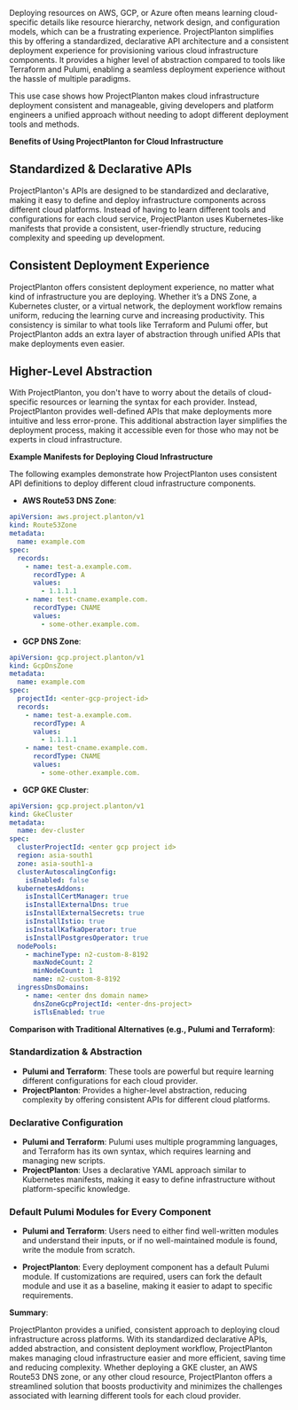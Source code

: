 Deploying resources on AWS, GCP, or Azure often means learning cloud-specific details like resource hierarchy, network design, and configuration models, which can be a frustrating experience. ProjectPlanton simplifies this by offering a standardized, declarative API architecture and a consistent deployment experience for provisioning various cloud infrastructure components. It provides a higher level of abstraction compared to tools like Terraform and Pulumi, enabling a seamless deployment experience without the hassle of multiple paradigms.

This use case shows how ProjectPlanton makes cloud infrastructure deployment consistent and manageable, giving developers and platform engineers a unified approach without needing to adopt different deployment tools and methods.

**Benefits of Using ProjectPlanton for Cloud Infrastructure**

## Standardized & Declarative APIs

ProjectPlanton's APIs are designed to be standardized and declarative, making it easy to define and deploy infrastructure components across different cloud platforms. Instead of having to learn different tools and configurations for each cloud service, ProjectPlanton uses Kubernetes-like manifests that provide a consistent, user-friendly structure, reducing complexity and speeding up development.

## Consistent Deployment Experience

ProjectPlanton offers consistent deployment experience, no matter what kind of infrastructure you are deploying. Whether it’s a DNS Zone, a Kubernetes cluster, or a virtual network, the deployment workflow remains uniform, reducing the learning curve and increasing productivity. This consistency is similar to what tools like Terraform and Pulumi offer, but ProjectPlanton adds an extra layer of abstraction through unified APIs that make deployments even easier.

## Higher-Level Abstraction

With ProjectPlanton, you don't have to worry about the details of cloud-specific resources or learning the syntax for each provider. Instead, ProjectPlanton provides well-defined APIs that make deployments more intuitive and less error-prone. This additional abstraction layer simplifies the deployment process, making it accessible even for those who may not be experts in cloud infrastructure.

**Example Manifests for Deploying Cloud Infrastructure**

The following examples demonstrate how ProjectPlanton uses consistent API definitions to deploy different cloud infrastructure components.

- **AWS Route53 DNS Zone**:

```yaml
apiVersion: aws.project.planton/v1
kind: Route53Zone
metadata:
  name: example.com
spec:
  records:
    - name: test-a.example.com.
      recordType: A
      values:
        - 1.1.1.1
    - name: test-cname.example.com.
      recordType: CNAME
      values:
        - some-other.example.com.
  ```

- **GCP DNS Zone**:

```yaml
apiVersion: gcp.project.planton/v1
kind: GcpDnsZone
metadata:
  name: example.com
spec:
  projectId: <enter-gcp-project-id>
  records:
    - name: test-a.example.com.
      recordType: A
      values:
        - 1.1.1.1
    - name: test-cname.example.com.
      recordType: CNAME
      values:
        - some-other.example.com.
  ```

- **GCP GKE Cluster**:

```yaml
apiVersion: gcp.project.planton/v1
kind: GkeCluster
metadata:
  name: dev-cluster
spec:
  clusterProjectId: <enter gcp project id>
  region: asia-south1
  zone: asia-south1-a
  clusterAutoscalingConfig:
    isEnabled: false
  kubernetesAddons:
    isInstallCertManager: true
    isInstallExternalDns: true
    isInstallExternalSecrets: true
    isInstallIstio: true
    isInstallKafkaOperator: true
    isInstallPostgresOperator: true
  nodePools:
    - machineType: n2-custom-8-8192
      maxNodeCount: 2
      minNodeCount: 1
      name: n2-custom-8-8192
  ingressDnsDomains:
    - name: <enter dns domain name>
      dnsZoneGcpProjectId: <enter-dns-project>
      isTlsEnabled: true
  ```

**Comparison with Traditional Alternatives (e.g., Pulumi and Terraform)**:

### Standardization & Abstraction

- **Pulumi and Terraform**: These tools are powerful but require learning different configurations for each cloud provider.
- **ProjectPlanton**: Provides a higher-level abstraction, reducing complexity by offering consistent APIs for different cloud platforms.

### Declarative Configuration

- **Pulumi and Terraform**: Pulumi uses multiple programming languages, and Terraform has its own syntax, which requires learning and managing new scripts.
- **ProjectPlanton**: Uses a declarative YAML approach similar to Kubernetes manifests, making it easy to define infrastructure without platform-specific knowledge.

### Default Pulumi Modules for Every Component

- **Pulumi and Terraform**: Users need to either find well-written modules and understand their inputs, or if no well-maintained module is found, write the module from scratch.

- **ProjectPlanton**: Every deployment component has a default Pulumi module. If customizations are required, users can fork the default module and use it as a baseline, making it easier to adapt to specific requirements.

**Summary**:

ProjectPlanton provides a unified, consistent approach to deploying cloud infrastructure across platforms. With its standardized declarative APIs, added abstraction, and consistent deployment workflow, ProjectPlanton makes managing cloud infrastructure easier and more efficient, saving time and reducing complexity. Whether deploying a GKE cluster, an AWS Route53 DNS zone, or any other cloud resource, ProjectPlanton offers a streamlined solution that boosts productivity and minimizes the challenges associated with learning different tools for each cloud provider.
